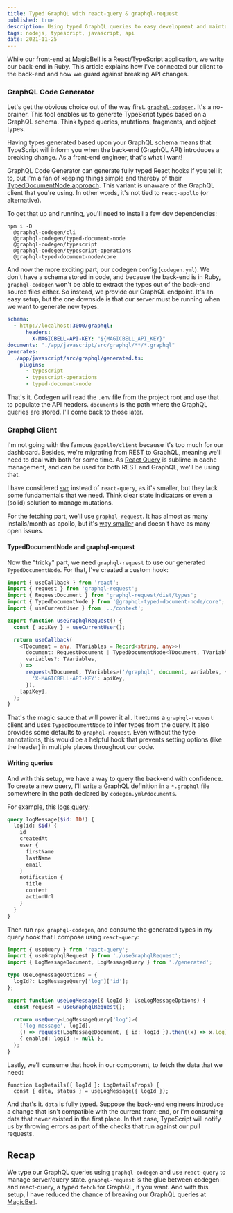 ```yaml
---
title: Typed GraphQL with react-query & graphql-request
published: true
description: Using typed GraphQL queries to easy development and maintain API confidence
tags: nodejs, typescript, javascript, api
date: 2021-11-25
---
```


While our front-end at [MagicBell](https://magicbell.io/) is a React/TypeScript application, we write our back-end in Ruby. This article explains how I've connected our client to the back-end and how we guard against breaking API changes.

### GraphQL Code Generator

Let's get the obvious choice out of the way first. [`graphql-codegen`](https://www.graphql-code-generator.com/). It's a no-brainer. This tool enables us to generate TypeScript types based on a GraphQL schema. Think typed queries, mutations, fragments, and object types.

Having types generated based upon your GraphQL schema means that TypeScript will inform you when the back-end (GraphQL API) introduces a breaking change. As a front-end engineer, that's what I want!

GraphQL Code Generator can generate fully typed React hooks if you tell it to, but I'm a fan of keeping things simple and thereby of their [TypedDocumentNode approach](https://the-guild.dev/blog/typed-document-node). This variant is unaware of the GraphQL client that you're using. In other words, it's not tied to `react-apollo` (or alternative).

To get that up and running, you'll need to install a few dev dependencies:

```
npm i -D 
  @graphql-codegen/cli 
  @graphql-codegen/typed-document-node
  @graphql-codegen/typescript 
  @graphql-codegen/typescript-operations 
  @graphql-typed-document-node/core
```

And now the more exciting part, our codegen config (`codegen.yml`). We don't have a schema stored in code, and because the back-end is in Ruby, `graphql-codegen` won't be able to extract the types out of the back-end source files either. So instead, we provide our GraphQL endpoint. It's an easy setup, but the one downside is that our server must be running when we want to generate new types.

```yml
schema:
  - http://localhost:3000/graphql:
      headers:
        X-MAGICBELL-API-KEY: "${MAGICBELL_API_KEY}"
documents: "./app/javascript/src/graphql/**/*.graphql"
generates:
  ./app/javascript/src/graphql/generated.ts:
    plugins:
      - typescript
      - typescript-operations
      - typed-document-node
```

That's it. Codegen will read the `.env` file from the project root and use that to populate the API headers. `documents` is the path where the GraphQL queries are stored. I'll come back to those later.

### Graphql Client

I'm not going with the famous `@apollo/client` because it's too much for our dashboard. Besides, we're migrating from REST to GraphQL, meaning we'll need to deal with both for some time. As [React Query](https://react-query.tanstack.com/) is sublime in cache management, and can be used for both REST and GraphQL, we'll be using that.

I have considered [`swr`](https://github.com/vercel/swr) instead of `react-query`, as it's smaller, but they lack some fundamentals that we need. Think clear state indicators or even a (solid) solution to manage mutations.

For the fetching part, we'll use [`graphql-request`](https://github.com/prisma-labs/graphql-request). It has almost as many installs/month as apollo, but it's [way smaller](https://bundlephobia.com/package/graphql-request@3.6.1) and doesn't have as many open issues.

#### TypedDocumentNode and graphql-request

Now the "tricky" part, we need `graphql-request` to use our generated `TypedDocumentNode`. For that, I've created a custom hook:

```ts
import { useCallback } from 'react';
import { request } from 'graphql-request';
import { RequestDocument } from 'graphql-request/dist/types';
import { TypedDocumentNode } from '@graphql-typed-document-node/core';
import { useCurrentUser } from '../context';

export function useGraphqlRequest() {
  const { apiKey } = useCurrentUser();

  return useCallback(
    <TDocument = any, TVariables = Record<string, any>>(
      document: RequestDocument | TypedDocumentNode<TDocument, TVariables>,
      variables?: TVariables,
    ) =>
      request<TDocument, TVariables>('/graphql', document, variables, {
        'X-MAGICBELL-API-KEY': apiKey,
      }),
    [apiKey],
  );
}
```

That's the magic sauce that will power it all. It returns a `graphql-request` client and uses `TypedDocumentNode` to infer types from the query. It also provides some defaults to `graphql-request`. Even without the type annotations, this would be a helpful hook that prevents setting options (like the header) in multiple places throughout our code.

#### Writing queries

And with this setup, we have a way to query the back-end with confidence. To create a new query, I'll write a GraphQL definition in a `*.graphql` file somewhere in the path declared by `codegen.yml#documents`.

For example, this [logs query](https://www.magicbell.com/docs/graphql-api/reference#logs-query):

```graphql
query logMessage($id: ID!) {
  log(id: $id) {
    id
    createdAt
    user {
      firstName
      lastName
      email
    }
    notification {
      title
      content
      actionUrl
    }
  }
}
```

Then run `npx graphql-codegen`, and consume the generated types in my query hook that I compose using `react-query`:

```ts
import { useQuery } from 'react-query';
import { useGraphqlRequest } from './useGraphqlRequest';
import { LogMessageDocument, LogMessageQuery } from './generated';

type UseLogMessageOptions = {
  logId?: LogMessageQuery['log']['id'];
};

export function useLogMessage({ logId }: UseLogMessageOptions) {
  const request = useGraphqlRequest();

  return useQuery<LogMessageQuery['log']>(
    ['log-message', logId],
    () => request(LogMessageDocument, { id: logId }).then((x) => x.log),
    { enabled: logId != null },
  );
}
```

Lastly, we'll consume that hook in our component, to fetch the data that we need:

```tsx
function LogDetails({ logId }: LogDetailsProps) {
  const { data, status } = useLogMessage({ logId });
```

And that's it. `data` is fully typed. Suppose the back-end engineers introduce a change that isn't compatible with the current front-end, or I'm consuming data that never existed in the first place. In that case, TypeScript will notify us by throwing errors as part of the checks that run against our pull requests.

## Recap

We type our GraphQL queries using `graphql-codegen` and use `react-query` to manage server/query state. `graphql-request` is the glue between codegen and react-query, a typed `fetch` for GraphQL, if you want. And with this setup, I have reduced the chance of breaking our GraphQL queries at [MagicBell](https://magicbell.io/).